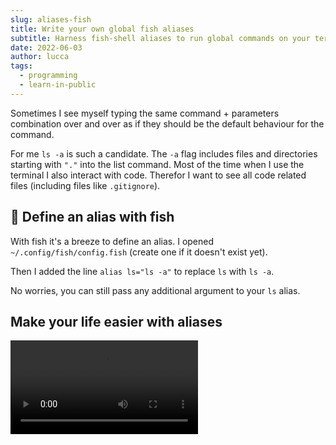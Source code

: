 ```yaml
---
slug: aliases-fish
title: Write your own global fish aliases
subtitle: Harness fish-shell aliases to run global commands on your terminal
date: 2022-06-03
author: lucca
tags:
  - programming
  - learn-in-public
---
```


Sometimes I see myself typing the same command + parameters combination over and over
as if they should be the default behaviour for the command.

For me `ls -a` is such a candidate. The `-a` flag includes files and directories starting with `"."` into the list command.
Most of the time when I use the terminal I also interact with code. Therefor I want to see all code related files (including files like `.gitignore`).

## 🐡 Define an alias with fish
With fish it's a breeze to define an alias.
I opened `~/.config/fish/config.fish` (create one if it doesn't exist yet).

Then I added the line `alias ls="ls -a"` to replace `ls` with `ls -a`.

No worries, you can still pass any additional argument to your `ls` alias.

## Make your life easier with aliases

<Video src="https://idkshite.s3.eu-central-1.amazonaws.com/videos/alias-fish.mp4"/>













